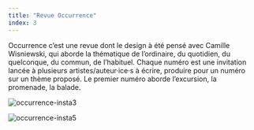 ```yaml
---
title: "Revue Occurrence"
index: 3
---
```


Occurrence c’est une revue dont le design à été pensé avec Camille Wisniewski, qui aborde la thématique de l’ordinaire, du quotidien, du quelconque, du commun, de l’habituel. Chaque numéro est une invitation lancée à plusieurs artistes/auteur·ice·s à écrire, produire pour un numéro sur un thème proposé. Le premier numéro aborde l’excursion, la promenade, la balade.

![occurrence-insta3](./occurrence-insta3.jpg)

![occurrence-insta5](./occurrence-insta5.jpg)
